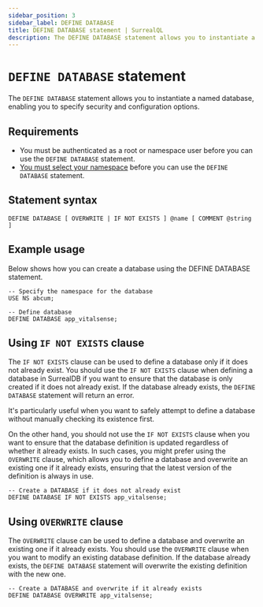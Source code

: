 ```yaml
---
sidebar_position: 3
sidebar_label: DEFINE DATABASE
title: DEFINE DATABASE statement | SurrealQL
description: The DEFINE DATABASE statement allows you to instantiate a named database, enabling you to specify security and configuration options.
---
```


# `DEFINE DATABASE` statement

The `DEFINE DATABASE` statement allows you to instantiate a named database, enabling you to specify security and configuration options.

## Requirements

- You must be authenticated as a root or namespace user before you can use the `DEFINE DATABASE` statement.
- [You must select your namespace](/docs/surrealql/statements/use) before you can use the `DEFINE DATABASE` statement.

## Statement syntax

```surql title="SurrealQL Syntax"
DEFINE DATABASE [ OVERWRITE | IF NOT EXISTS ] @name [ COMMENT @string ]
```

## Example usage
Below shows how you can create a database using the DEFINE DATABASE statement.

```surql
-- Specify the namespace for the database
USE NS abcum;

-- Define database
DEFINE DATABASE app_vitalsense;
```

## Using `IF NOT EXISTS` clause

<Since v="v1.3.0" />

The `IF NOT EXISTS` clause can be used to define a database only if it does not already exist. You should use the `IF NOT EXISTS` clause when defining a database in SurrealDB if you want to ensure that the database is only created if it does not already exist. If the database already exists, the `DEFINE DATABASE` statement will return an error.

It's particularly useful when you want to safely attempt to define a database without manually checking its existence first.

On the other hand, you should not use the `IF NOT EXISTS` clause when you want to ensure that the database definition is updated regardless of whether it already exists. In such cases, you might prefer using the `OVERWRITE` clause, which allows you to define a database and overwrite an existing one if it already exists, ensuring that the latest version of the definition is always in use.

```surql
-- Create a DATABASE if it does not already exist
DEFINE DATABASE IF NOT EXISTS app_vitalsense;
```

## Using `OVERWRITE` clause

<Since v="v2.0.0" />

The `OVERWRITE` clause can be used to define a database and overwrite an existing one if it already exists. You should use the `OVERWRITE` clause when you want to modify an existing database definition. If the database already exists, the `DEFINE DATABASE` statement will overwrite the existing definition with the new one.

```surql
-- Create a DATABASE and overwrite if it already exists
DEFINE DATABASE OVERWRITE app_vitalsense;
```
